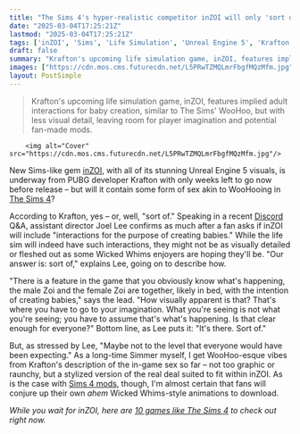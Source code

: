 ```yaml
---
title: "The Sims 4's hyper-realistic competitor inZOI will only 'sort of' have sex – but I'm sure a Wicked Whims-style mod will take care of the rest"
date: "2025-03-04T17:25:21Z"
lastmod: "2025-03-04T17:25:21Z"
tags: ['inZOI', 'Sims', 'Life Simulation', 'Unreal Engine 5', 'Krafton', 'PC', 'Adult Content']
draft: false
summary: "Krafton's upcoming life simulation game, inZOI, features implied adult interactions for baby creation, similar to The Sims' WooHoo, but with less visual detail, leaving room for player imagination and potential fan-made mods."
images: ["https://cdn.mos.cms.futurecdn.net/L5PRwTZMQLmrFbgfMQzMfm.jpg"]
layout: PostSimple
---
```

> Krafton's upcoming life simulation game, inZOI, features implied adult interactions for baby creation, similar to The Sims' WooHoo, but with less visual detail, leaving room for player imagination and potential fan-made mods.


        <img alt="Cover" src="https://cdn.mos.cms.futurecdn.net/L5PRwTZMQLmrFbgfMQzMfm.jpg"/>
        
New Sims-like gem [inZOI](https://www.gamesradar.com/games/simulation/inzoi-guide/), with all of its stunning Unreal Engine 5 visuals, is underway from PUBG developer Krafton with only weeks left to go now before release – but will it contain some form of sex akin to WooHooing in [<u>The Sims 4</u>](https://www.gamesradar.com/the-sims-4-guide/)?

According to Krafton, yes – or, well, "sort of." Speaking in a recent [Discord](https://discord.com/invite/inzoi) Q&A, assistant director Joel Lee confirms as much after a fan asks if inZOI will include "interactions for the purpose of creating babies." While the life sim will indeed have such interactions, they might not be as visually detailed or fleshed out as some Wicked Whims enjoyers are hoping they'll be. "Our answer is: sort of," explains Lee, going on to describe how.

"There is a feature in the game that you obviously know what's happening, the male Zoi and the female Zoi are together, likely in bed, with the intention of creating babies," says the lead. "How visually apparent is that? That's where you have to go to your imagination. What you're seeing is not what you're seeing; you have to assume that's what's happening. Is that clear enough for everyone?" Bottom line, as Lee puts it: "It's there. Sort of."

But, as stressed by Lee, "Maybe not to the level that everyone would have been expecting." As a long-time Simmer myself, I get WooHoo-esque vibes from Krafton's description of the in-game sex so far – not too graphic or raunchy, but a stylized version of the real deal suited to fit within inZOI. As is the case with [<u>Sims 4 mods</u>](https://www.gamesradar.com/best-sims-4-mods/), though, I'm almost certain that fans will conjure up their own *ahem* Wicked Whims-style animations to download.

*While you wait for inZOI, here are *[<u><em>10 games like The Sims 4</em></u>](https://www.gamesradar.com/games-like-the-sims/)* to check out right now.*
        